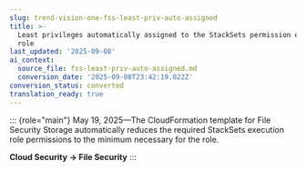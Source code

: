 ```yaml
---
slug: trend-vision-one-fss-least-priv-auto-assigned
title: >-
  Least privileges automatically assigned to the StackSets permission execution
  role
last_updated: '2025-09-08'
ai_context:
  source_file: fss-least-priv-auto-assigned.md
  conversion_date: '2025-09-08T23:42:19.022Z'
conversion_status: converted
translation_ready: true
---
```


::: {role="main"}
May 19, 2025—The CloudFormation template for File Security Storage automatically reduces the required StackSets execution role permissions to the minimum necessary for the role.

**Cloud Security → File Security**
:::
